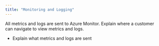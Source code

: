 ```yaml
---
title: "Monitoring and Logging"
---
```


All metrics and logs are sent to Azure Monitor. Explain where a customer can navigate to view metrics and logs.

- Explain what metrics and logs are sent
